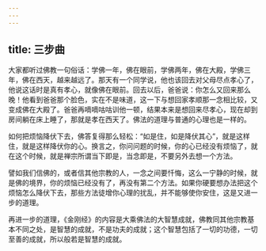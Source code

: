 ```yaml
---
---
---
```

title: 三步曲
---




大家都听过佛教一句俗话：学佛一年，佛在眼前，学佛两年，佛在大殿，学佛三年，佛在西天，越来越远了。那天有一个同学说，他也该回去对父母尽点孝心了，他说这话时是真有孝心，就像佛在眼前。回去以后，爸爸说：你怎么又回来那么晚！他看到爸爸那个脸色，实在不是味道，这一下与想回家孝顺那一念相比较，又变成佛在大殿了。爸爸再嘀嘀咕咕训他一顿，结果本来是想回来尽孝心，现在却到房间躺在床上睡了，那就是孝在西天了。佛法的道理与普通的心理也是一样的。

如何把烦恼降伏下去，佛答复得那么轻松：“如是住，如是降伏其心”，就是这样住，就是这样降伏你的心。换言之，你问问题的时候，你的心已经没有烦恼了，就在这个时候，就是禅宗所谓当下即是，当念即是，不要另外去想一个方法。

譬如我们信佛的，或者信其他宗教的人，一念之间要忏悔，这么一宁静的时候，就是佛的境界，你的烦恼已经没有了，再没有第二个方法。如果你硬要想办法把这个烦恼怎么降伏下去，那些方法徒增你心理的扰乱，并不能够使你安住，这是又进一步的道理。

再进一步的道理，《金刚经》的内容是大乘佛法的大智慧成就，佛教同其他宗教基本不同之处，是智慧的成就，不是功夫的成就；这个智慧包括了一切的功德，一切至善的成就，所以般若是智慧的成就。